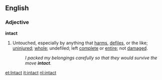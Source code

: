 ==English==

===Adjective===

'''intact'''

#Untouched, especially by anything that [[harms]], [[defiles]], or the like; [[uninjured]]; [[whole]]; undefiled; left [[complete]] or [[entire]]; not [[damaged]].
#:''I packed my belongings carefully so that they would survive the move '''intact'''.''

[[et:Intact]]
[[it:intact]]
[[nl:intact]]